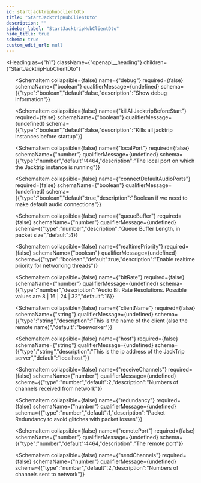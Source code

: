 ```yaml
---
id: startjacktriphubclientdto
title: "StartJacktripHubClientDto"
description: ""
sidebar_label: "StartJacktripHubClientDto"
hide_title: true
schema: true
custom_edit_url: null
---
```



<Heading
  as={"h1"}
  className={"openapi__heading"}
  children={"StartJacktripHubClientDto"}
>
</Heading>





<ul>
  <SchemaItem
    collapsible={false}
    name={"channels"}
    required={false}
    schemaName={"number"}
    qualifierMessage={undefined}
    schema={{"type":"number","default":2,"description":"Number of Input and output channels"}}
  >
    
  </SchemaItem><SchemaItem
    collapsible={false}
    name={"debug"}
    required={false}
    schemaName={"boolean"}
    qualifierMessage={undefined}
    schema={{"type":"boolean","default":false,"description":"Show debug information"}}
  >
    
  </SchemaItem><SchemaItem
    collapsible={false}
    name={"killAllJacktripBeforeStart"}
    required={false}
    schemaName={"boolean"}
    qualifierMessage={undefined}
    schema={{"type":"boolean","default":false,"description":"Kills all jacktrip instances before startup"}}
  >
    
  </SchemaItem><SchemaItem
    collapsible={false}
    name={"localPort"}
    required={false}
    schemaName={"number"}
    qualifierMessage={undefined}
    schema={{"type":"number","default":4464,"description":"The local port on which the Jacktrip instance is running"}}
  >
    
  </SchemaItem><SchemaItem
    collapsible={false}
    name={"connectDefaultAudioPorts"}
    required={false}
    schemaName={"boolean"}
    qualifierMessage={undefined}
    schema={{"type":"boolean","default":true,"description":"Boolean if we need to make default audio connections"}}
  >
    
  </SchemaItem><SchemaItem
    collapsible={false}
    name={"queueBuffer"}
    required={false}
    schemaName={"number"}
    qualifierMessage={undefined}
    schema={{"type":"number","description":"Queue Buffer Length, in packet size","default":4}}
  >
    
  </SchemaItem><SchemaItem
    collapsible={false}
    name={"realtimePriority"}
    required={false}
    schemaName={"boolean"}
    qualifierMessage={undefined}
    schema={{"type":"boolean","default":true,"description":"Enable realtime priority for networking threads"}}
  >
    
  </SchemaItem><SchemaItem
    collapsible={false}
    name={"bitRate"}
    required={false}
    schemaName={"number"}
    qualifierMessage={undefined}
    schema={{"type":"number","description":"Audio Bit Rate Resolutions. Possible values are 8 | 16 | 24 | 32","default":16}}
  >
    
  </SchemaItem><SchemaItem
    collapsible={false}
    name={"clientName"}
    required={false}
    schemaName={"string"}
    qualifierMessage={undefined}
    schema={{"type":"string","description":"This is the name of the client (also the remote name)","default":"beeworker"}}
  >
    
  </SchemaItem><SchemaItem
    collapsible={false}
    name={"host"}
    required={false}
    schemaName={"string"}
    qualifierMessage={undefined}
    schema={{"type":"string","description":"This is the ip address of the JackTrip server","default":"localhost"}}
  >
    
  </SchemaItem><SchemaItem
    collapsible={false}
    name={"receiveChannels"}
    required={false}
    schemaName={"number"}
    qualifierMessage={undefined}
    schema={{"type":"number","default":2,"description":"Numbers of channels received from network"}}
  >
    
  </SchemaItem><SchemaItem
    collapsible={false}
    name={"redundancy"}
    required={false}
    schemaName={"number"}
    qualifierMessage={undefined}
    schema={{"type":"number","default":1,"description":"Packet Redundancy to avoid glitches with packet losses"}}
  >
    
  </SchemaItem><SchemaItem
    collapsible={false}
    name={"remotePort"}
    required={false}
    schemaName={"number"}
    qualifierMessage={undefined}
    schema={{"type":"number","default":4464,"description":"The remote port"}}
  >
    
  </SchemaItem><SchemaItem
    collapsible={false}
    name={"sendChannels"}
    required={false}
    schemaName={"number"}
    qualifierMessage={undefined}
    schema={{"type":"number","default":2,"description":"Numbers of channels sent to network"}}
  >
    
  </SchemaItem>
</ul>
            